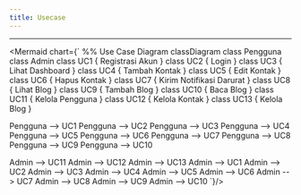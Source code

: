 ---
title: Usecase
---

---


<Mermaid chart={`
%% Use Case Diagram
classDiagram
  class Pengguna
  class Admin
  class UC1 {
    Registrasi Akun
  }
  class UC2 {
    Login
  }
  class UC3 {
    Lihat Dashboard
  }
  class UC4 {
    Tambah Kontak
  }
  class UC5 {
    Edit Kontak
  }
  class UC6 {
    Hapus Kontak
  }
  class UC7 {
    Kirim Notifikasi Darurat
  }
  class UC8 {
    Lihat Blog
  }
  class UC9 {
    Tambah Blog
  }
  class UC10 {
    Baca Blog
  }
  class UC11 {
    Kelola Pengguna
  }
  class UC12 {
    Kelola Kontak
  }
  class UC13 {
    Kelola Blog
  }

  Pengguna --> UC1
  Pengguna --> UC2
  Pengguna --> UC3
  Pengguna --> UC4
  Pengguna --> UC5
  Pengguna --> UC6
  Pengguna --> UC7
  Pengguna --> UC8
  Pengguna --> UC9
  Pengguna --> UC10
  
  Admin --> UC11
  Admin --> UC12
  Admin --> UC13
  Admin --> UC1
  Admin --> UC2
  Admin --> UC3
  Admin --> UC4
  Admin --> UC5
  Admin --> UC6
  Admin --> UC7
  Admin --> UC8
  Admin --> UC9
  Admin --> UC10
`}/>

